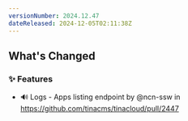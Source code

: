 ```yaml
---
versionNumber: 2024.12.47
dateReleased: 2024-12-05T02:11:38Z
---
```



## What's Changed
### ✨ Features
* 🔊 Logs - Apps listing endpoint by @ncn-ssw in https://github.com/tinacms/tinacloud/pull/2447



